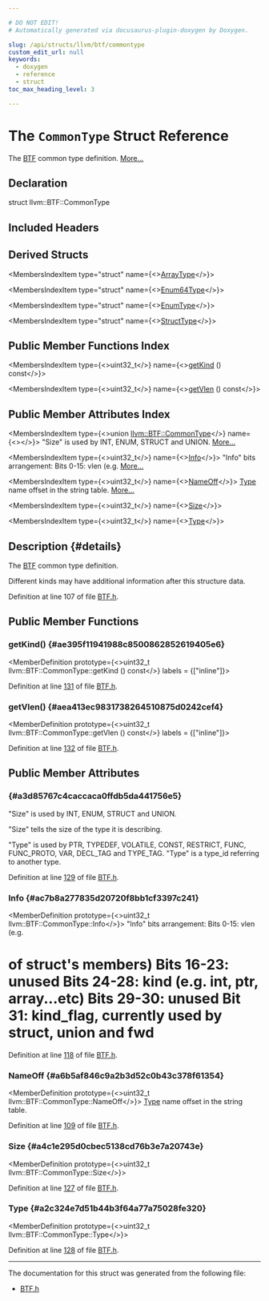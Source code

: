 ```yaml
---

# DO NOT EDIT!
# Automatically generated via docusaurus-plugin-doxygen by Doxygen.

slug: /api/structs/llvm/btf/commontype
custom_edit_url: null
keywords:
  - doxygen
  - reference
  - struct
toc_max_heading_level: 3

---
```





# The `CommonType` Struct Reference

<DoxygenPage pluginConfig={pluginConfig}>

The <a href="/docs/api/namespaces/llvm/btf">BTF</a> common type definition. <a href="#details">More...</a>

## Declaration

<CodeBlock>struct llvm::BTF::CommonType</CodeBlock>

## Included Headers

<IncludesList>
<IncludesListItem
  filePath="llvm/DebugInfo/BTF/BTF.h"
  permalink="/docs/api/files/include/include/llvm/include/llvm/debuginfo/include/llvm/debuginfo/btf/btf-h"
  isLocal="true" />
</IncludesList>

## Derived Structs

<MembersIndex>

<MembersIndexItem
  type="struct"
  name={<><a href="/docs/api/structs/llvm/btf/arraytype">ArrayType</a></>}>
</MembersIndexItem>

<MembersIndexItem
  type="struct"
  name={<><a href="/docs/api/structs/llvm/btf/enum64type">Enum64Type</a></>}>
</MembersIndexItem>

<MembersIndexItem
  type="struct"
  name={<><a href="/docs/api/structs/llvm/btf/enumtype">EnumType</a></>}>
</MembersIndexItem>

<MembersIndexItem
  type="struct"
  name={<><a href="/docs/api/structs/llvm/btf/structtype">StructType</a></>}>
</MembersIndexItem>

</MembersIndex>

## Public Member Functions Index

<MembersIndex>

<MembersIndexItem
  type={<>uint32&#95;t</>}
  name={<><a href="#ae395f11941988c8500862852619405e6">getKind</a> () const</>}>
</MembersIndexItem>

<MembersIndexItem
  type={<>uint32&#95;t</>}
  name={<><a href="#aea413ec9831738264510875d0242cef4">getVlen</a> () const</>}>
</MembersIndexItem>

</MembersIndex>

## Public Member Attributes Index

<MembersIndex>

<MembersIndexItem
  type={<>union <a href="/docs/api/structs/llvm/btf/commontype">llvm::BTF::CommonType</a></>}
  name={<><a href="#a3d85767c4caccaca0ffdb5da441756e5"></a></>}>
&quot;Size&quot; is used by INT, ENUM, STRUCT and UNION. <a href="#a3d85767c4caccaca0ffdb5da441756e5">More...</a>
</MembersIndexItem>

<MembersIndexItem
  type={<>uint32&#95;t</>}
  name={<><a href="#ac7b8a277835d20720f8bb1cf3397c241">Info</a></>}>
&quot;Info&quot; bits arrangement: Bits 0-15: vlen (e.g. <a href="#ac7b8a277835d20720f8bb1cf3397c241">More...</a>
</MembersIndexItem>

<MembersIndexItem
  type={<>uint32&#95;t</>}
  name={<><a href="#a6b5af846c9a2b3d52c0b43c378f61354">NameOff</a></>}>
<a href="/docs/api/classes/llvm/type">Type</a> name offset in the string table. <a href="#a6b5af846c9a2b3d52c0b43c378f61354">More...</a>
</MembersIndexItem>

<MembersIndexItem
  type={<>uint32&#95;t</>}
  name={<><a href="#a4c1e295d0cbec5138cd76b3e7a20743e">Size</a></>}>
</MembersIndexItem>

<MembersIndexItem
  type={<>uint32&#95;t</>}
  name={<><a href="#a2c324e7d51b44b3f64a77a75028fe320">Type</a></>}>
</MembersIndexItem>

</MembersIndex>

## Description {#details}

The <a href="/docs/api/namespaces/llvm/btf">BTF</a> common type definition.

Different kinds may have additional information after this structure data.

Definition at line 107 of file <a href="/docs/api/files/include/include/llvm/include/llvm/debuginfo/include/llvm/debuginfo/btf/btf-h">BTF.h</a>.

<SectionDefinition>

## Public Member Functions

### getKind() {#ae395f11941988c8500862852619405e6}

<MemberDefinition
  prototype={<>uint32&#95;t llvm::BTF::CommonType::getKind () const</>}
  labels = {["inline"]}>

Definition at line <a href="/docs/api/files/include/include/llvm/include/llvm/debuginfo/include/llvm/debuginfo/btf/btf-h/#l00131">131</a> of file <a href="/docs/api/files/include/include/llvm/include/llvm/debuginfo/include/llvm/debuginfo/btf/btf-h">BTF.h</a>.
</MemberDefinition>

### getVlen() {#aea413ec9831738264510875d0242cef4}

<MemberDefinition
  prototype={<>uint32&#95;t llvm::BTF::CommonType::getVlen () const</>}
  labels = {["inline"]}>

Definition at line <a href="/docs/api/files/include/include/llvm/include/llvm/debuginfo/include/llvm/debuginfo/btf/btf-h/#l00132">132</a> of file <a href="/docs/api/files/include/include/llvm/include/llvm/debuginfo/include/llvm/debuginfo/btf/btf-h">BTF.h</a>.
</MemberDefinition>

</SectionDefinition>

<SectionDefinition>

## Public Member Attributes

###  {#a3d85767c4caccaca0ffdb5da441756e5}

<MemberDefinition
  prototype="union llvm::BTF::CommonType llvm::BTF::CommonType">
&quot;Size&quot; is used by INT, ENUM, STRUCT and UNION.

&quot;Size&quot; tells the size of the type it is describing.

&quot;Type&quot; is used by PTR, TYPEDEF, VOLATILE, CONST, RESTRICT, FUNC, FUNC&#95;PROTO, VAR, DECL&#95;TAG and TYPE&#95;TAG. &quot;Type&quot; is a type&#95;id referring to another type.

Definition at line <a href="/docs/api/files/include/include/llvm/include/llvm/debuginfo/include/llvm/debuginfo/btf/btf-h/#l00129">129</a> of file <a href="/docs/api/files/include/include/llvm/include/llvm/debuginfo/include/llvm/debuginfo/btf/btf-h">BTF.h</a>.
</MemberDefinition>

### Info {#ac7b8a277835d20720f8bb1cf3397c241}

<MemberDefinition
  prototype={<>uint32&#95;t llvm::BTF::CommonType::Info</>}>
&quot;Info&quot; bits arrangement: Bits 0-15: vlen (e.g.

# of struct&#39;s members) Bits 16-23: unused Bits 24-28: kind (e.g. int, ptr, array...etc) Bits 29-30: unused Bit 31: kind&#95;flag, currently used by struct, union and fwd

Definition at line <a href="/docs/api/files/include/include/llvm/include/llvm/debuginfo/include/llvm/debuginfo/btf/btf-h/#l00118">118</a> of file <a href="/docs/api/files/include/include/llvm/include/llvm/debuginfo/include/llvm/debuginfo/btf/btf-h">BTF.h</a>.
</MemberDefinition>

### NameOff {#a6b5af846c9a2b3d52c0b43c378f61354}

<MemberDefinition
  prototype={<>uint32&#95;t llvm::BTF::CommonType::NameOff</>}>
<a href="/docs/api/classes/llvm/type">Type</a> name offset in the string table.

Definition at line <a href="/docs/api/files/include/include/llvm/include/llvm/debuginfo/include/llvm/debuginfo/btf/btf-h/#l00109">109</a> of file <a href="/docs/api/files/include/include/llvm/include/llvm/debuginfo/include/llvm/debuginfo/btf/btf-h">BTF.h</a>.
</MemberDefinition>

### Size {#a4c1e295d0cbec5138cd76b3e7a20743e}

<MemberDefinition
  prototype={<>uint32&#95;t llvm::BTF::CommonType::Size</>}>

Definition at line <a href="/docs/api/files/include/include/llvm/include/llvm/debuginfo/include/llvm/debuginfo/btf/btf-h/#l00127">127</a> of file <a href="/docs/api/files/include/include/llvm/include/llvm/debuginfo/include/llvm/debuginfo/btf/btf-h">BTF.h</a>.
</MemberDefinition>

### Type {#a2c324e7d51b44b3f64a77a75028fe320}

<MemberDefinition
  prototype={<>uint32&#95;t llvm::BTF::CommonType::Type</>}>

Definition at line <a href="/docs/api/files/include/include/llvm/include/llvm/debuginfo/include/llvm/debuginfo/btf/btf-h/#l00128">128</a> of file <a href="/docs/api/files/include/include/llvm/include/llvm/debuginfo/include/llvm/debuginfo/btf/btf-h">BTF.h</a>.
</MemberDefinition>

</SectionDefinition>

<hr/>

The documentation for this struct was generated from the following file:

<ul>
<li><a href="/docs/api/files/include/include/llvm/include/llvm/debuginfo/include/llvm/debuginfo/btf/btf-h">BTF.h</a></li>
</ul>

</DoxygenPage>

